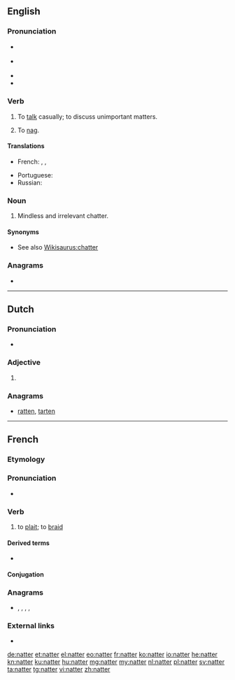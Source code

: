{{also|Natter|nätter}}
==English==
{{rfe|en}}

===Pronunciation===
* {{a|GenAm}} {{IPA|/ˈnætɚ/|lang=en}}
* {{a|RP}} {{IPA|/ˈnætə/|lang=en}}
* {{rhymes|ætə(ɹ)|lang=en}}
* {{hyphenation|nat|ter|lang=en}}

===Verb===
{{en-verb}}

# {{lb|en|colloquial}} To [[talk]] casually; to discuss unimportant matters.
# {{lb|en|Scotland}} To [[nag]].

====Translations====
{{trans-top|to talk idly}}
* French: {{t+|fr|bavarder}}, {{t+|fr|blablater}}, {{t+|fr|papoter}}
{{trans-mid}}
* Portuguese: {{t+|pt|tagarelar}}
* Russian: {{t+|ru|болта́ть|n}}
{{trans-bottom}}

===Noun===
{{en-noun}}

# {{lb|en|colloquial}} Mindless and irrelevant chatter.

====Synonyms====
* See also [[Wikisaurus:chatter]]

===Anagrams===
* {{l|en|treant}}

----

==Dutch==

===Pronunciation===
* {{audio|Nl-natter.ogg|Audio|lang=nl}}

===Adjective===
{{nl-adj-comp}}

# {{nl-adj form of|comp|nat}}

===Anagrams===
* [[ratten#Dutch|ratten]], [[tarten#Dutch|tarten]]

----

==French==

===Etymology===
{{suffix|natte|er|lang=fr}}

===Pronunciation===
* {{IPA|/na.te/|lang=fr}}

===Verb===
{{fr-verb}}

# to [[plait]]; to [[braid]]

====Derived terms====
* {{l|fr|dénatter}}

====Conjugation====
{{fr-conj-auto}}

===Anagrams===
* {{l|fr|entrât}}, {{l|fr|ratent}}, {{l|fr|râtent}}, {{l|fr|rentât}}, {{l|fr|tarent}}

===External links===
* {{R:TLFi}}

[[de:natter]]
[[et:natter]]
[[el:natter]]
[[eo:natter]]
[[fr:natter]]
[[ko:natter]]
[[io:natter]]
[[he:natter]]
[[kn:natter]]
[[ku:natter]]
[[hu:natter]]
[[mg:natter]]
[[my:natter]]
[[nl:natter]]
[[pl:natter]]
[[sv:natter]]
[[ta:natter]]
[[tg:natter]]
[[vi:natter]]
[[zh:natter]]